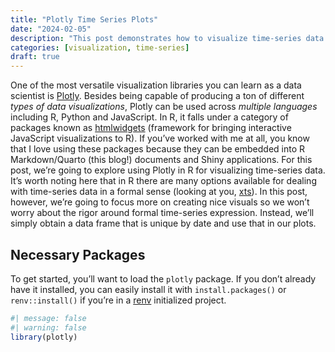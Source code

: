 ```yaml
---
title: "Plotly Time Series Plots"
date: "2024-02-05"
description: "This post demonstrates how to visualize time-series data using Plotly."
categories: [visualization, time-series]
draft: true
---
```


One of the most versatile visualization libraries you can learn as a data
scientist is [Plotly](https://plotly.com/graphing-libraries/). Besides being
capable of producing a ton of different *types of data visualizations*, Plotly
can be used across *multiple languages* including R, Python and JavaScript. In
R, it falls under a category of packages known as  [htmlwidgets](https://www.htmlwidgets.org/)
(framework for bringing interactive JavaScript visualizations to R). If you've
worked with me at all, you know that I love using these packages because they
can be embedded into R Markdown/Quarto (this blog!) documents and Shiny
applications. For this post, we're going to
explore using Plotly in R for visualizing time-series data. It's worth noting
here that in R there are many options available for dealing with time-series
data in a formal sense (looking at you, [xts](https://cran.r-project.org/web/packages/xts/index.html)). In this
post, however, we're going to focus more on creating nice visuals so we won't
worry about the rigor around formal time-series expression. Instead, we'll
simply obtain a data frame that is unique by date and use that in our plots.

## Necessary Packages

To get started, you'll want to load the `plotly` package. If you don't already
have it installed, you can easily install it with `install.packages()` or
`renv::install()` if you're in a [renv](https://rstudio.github.io/renv/index.html)
initialized project.

```r
#| message: false
#| warning: false
library(plotly)
```


